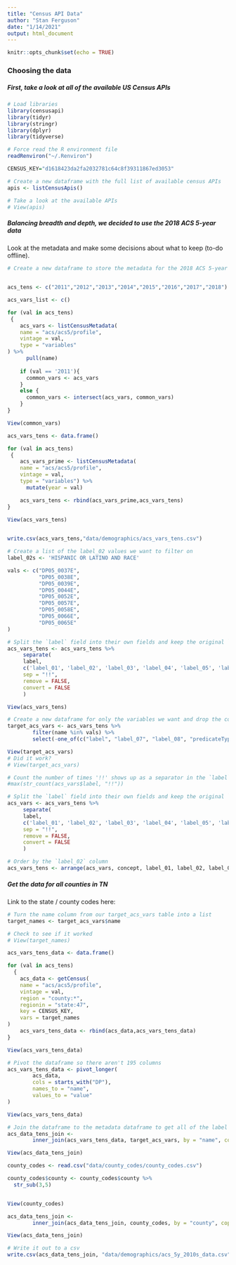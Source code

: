 ```yaml
---
title: "Census API Data"
author: "Stan Ferguson"
date: "1/14/2021"
output: html_document
---
```


```r
knitr::opts_chunk$set(echo = TRUE)
```
### Choosing the data  

##### First, take a look at all of the available US Census APIs
``` r
# Load libraries
library(censusapi)
library(tidyr)
library(stringr)
library(dplyr)
library(tidyverse)

# Force read the R environment file
readRenviron("~/.Renviron")

CENSUS_KEY="d1618423da2fa2032781c64c8f39311867ed3053"

# Create a new dataframe with the full list of available census APIs
apis <- listCensusApis()

# Take a look at the available APIs
# View(apis)
```

##### Balancing breadth and depth, we decided to use the 2018 ACS 5-year data  
Look at the metadata and make some decisions about what to keep (to-do offline).
``` r
# Create a new dataframe to store the metadata for the 2018 ACS 5-year dataset


acs_tens <- c("2011","2012","2013","2014","2015","2016","2017","2018")

acs_vars_list <- c()
```




``` r
for (val in acs_tens)
 {
    acs_vars <- listCensusMetadata(
    name = "acs/acs5/profile",
    vintage = val,
    type = "variables"
) %>% 
      pull(name)
    
    if (val == '2011'){
      common_vars <- acs_vars
    }
    else {
      common_vars <- intersect(acs_vars, common_vars)
    }
}
```


``` r
View(common_vars)
```


```r
acs_vars_tens <- data.frame()

for (val in acs_tens)
 {
    acs_vars_prime <- listCensusMetadata(
    name = "acs/acs5/profile",
    vintage = val,
    type = "variables") %>%
      mutate(year = val)

    acs_vars_tens <- rbind(acs_vars_prime,acs_vars_tens)
}
```


```r
View(acs_vars_tens)
    
```

```r
write.csv(acs_vars_tens,"data/demographics/acs_vars_tens.csv")
```


```r
# Create a list of the label_02 values we want to filter on
label_02s <- 'HISPANIC OR LATINO AND RACE'

vals <- c("DP05_0037E",
          "DP05_0038E",
          "DP05_0039E",
          "DP05_0044E",
          "DP05_0052E",
          "DP05_0057E",
          "DP05_0058E",
          "DP05_0066E",
          "DP05_0065E"
)
```

```r
# Split the `label` field into their own fields and keep the original `label` field
acs_vars_tens <- acs_vars_tens %>%
     separate(
     label,
     c('label_01', 'label_02', 'label_03', 'label_04', 'label_05', 'label_06', 'label_07', 'label_08'),
     sep = "!!",
     remove = FALSE,
     convert = FALSE
     )


```
```r
View(acs_vars_tens)
```




```r
# Create a new dataframe for only the variables we want and drop the columns we won't need
target_acs_vars <- acs_vars_tens %>% 
        filter(name %in% vals) %>% 
        select(-one_of(c("label", "label_07", "label_08", "predicateType", "group", "limit", "attributes", "required")))
```


```r
View(target_acs_vars)
# Did it work?
# View(target_acs_vars)
```



``` r
# Count the number of times '!!' shows up as a separator in the `label` field
#max(str_count(acs_vars$label, "!!"))

# Split the `label` field into their own fields and keep the original `label` field
acs_vars <- acs_vars_tens %>%
     separate(
     label,
     c('label_01', 'label_02', 'label_03', 'label_04', 'label_05', 'label_06', 'label_07', 'label_08'),
     sep = "!!",
     remove = FALSE,
     convert = FALSE
     )

# Order by the `label_02` column
acs_vars_tens <- arrange(acs_vars, concept, label_01, label_02, label_03, label_04, label_05, label_06, label_07, label_08)
```


##### Get the data for all counties in TN

Link to the state / county codes here:
``` r
# Turn the name column from our target_acs_vars table into a list
target_names <- target_acs_vars$name

# Check to see if it worked
# View(target_names)
```


``` r
acs_vars_tens_data <- data.frame()

for (val in acs_tens)
  {
    acs_data <- getCensus(
    name = "acs/acs5/profile",
    vintage = val,
    region = "county:*",
    regionin = "state:47",
    key = CENSUS_KEY,
    vars = target_names
)
    acs_vars_tens_data <- rbind(acs_data,acs_vars_tens_data)
}
```


```r
View(acs_vars_tens_data)
```


``` r
# Pivot the dataframe so there aren't 195 columns
acs_vars_tens_data <- pivot_longer(
        acs_data,
        cols = starts_with("DP"),
        names_to = "name",
        values_to = "value"
)
```

```r
View(acs_vars_tens_data)
```



``` r
# Join the dataframe to the metadata dataframe to get all of the label information
acs_data_tens_join <-
        inner_join(acs_vars_tens_data, target_acs_vars, by = "name", copy = FALSE)
```


```r
View(acs_data_tens_join)
```


```r
county_codes <- read.csv("data/county_codes/county_codes.csv")
```

```r

county_codes$county <- county_codes$county %>%
  str_sub(3,5)


View(county_codes)

```


```r

acs_data_tens_join <-
        inner_join(acs_data_tens_join, county_codes, by = "county", copy = FALSE)

```

```r
View(acs_data_tens_join)
```



``` r
# Write it out to a csv
write.csv(acs_data_tens_join, "data/demographics/acs_5y_2010s_data.csv", row.names = FALSE)
```

